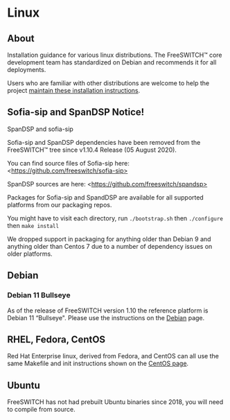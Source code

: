 
# Linux 

 

## About

Installation guidance for various linux distributions. The FreeSWITCH™ core development team has standardized on Debian and recommends it for all deployments.

Users who are familiar with other distributions are welcome to help the project [maintain these installation instructions](../index.mdx).

## **Sofia-sip and SpanDSP Notice!**

SpanDSP and sofia-sip

Sofia-sip and SpanDSP dependencies have been removed from the FreeSWITCH™ tree since v1.10.4 Release (05 August 2020).

You can find source files of Sofia-sip here: \<https://github.com/freeswitch/sofia-sip>

SpanDSP sources are here: \<https://github.com/freeswitch/spandsp>

Packages for Sofia-sip and SpandDSP are available for all supported platforms from our packaging repos.

You might have to visit each directory, run `./bootstrap.sh` then `./configure` then `make install`

  
We dropped support in packaging for anything older than Debian 9 and anything older than Centos 7 due to a number of dependency issues on older platforms.

  
## Debian

### Debian 11 Bullseye

As of the release of FreeSWITCH version 1.10 the reference platform is Debian 11 “Bullseye". Please use the instructions on the [Debian](./Debian_67240088.mdx#about) page.  

## RHEL, Fedora, CentOS

Red Hat Enterprise linux, derived from Fedora, and CentOS can all use the same Makefile and init instructions shown on the [CentOS page](./Deprecated-Installation-Instructions/CentOS-7-and-RHEL-7-for-FreeSWITCH-Enterprise_27590673.mdx#about).

## Ubuntu

FreeSWITCH has not had prebuilt Ubuntu binaries since 2018, you will need to compile from source.
  
  

